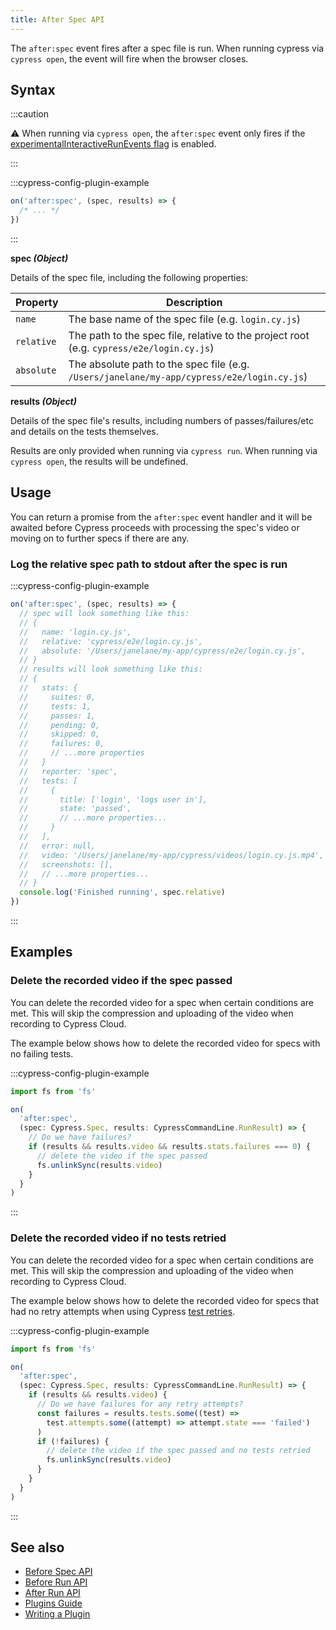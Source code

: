 ```yaml
---
title: After Spec API
---
```


The `after:spec` event fires after a spec file is run. When running cypress via
`cypress open`, the event will fire when the browser closes.

## Syntax

<WarningSetupNodeEvents />

:::caution

⚠️ When running via `cypress open`, the `after:spec` event only fires if the
[experimentalInteractiveRunEvents flag](/app/references/configuration#Experiments)
is enabled.

:::

:::cypress-config-plugin-example

```js
on('after:spec', (spec, results) => {
  /* ... */
})
```

:::

<Icon name="angle-right" /> **spec _(Object)_**

Details of the spec file, including the following properties:

| Property   | Description                                                                                |
| ---------- | ------------------------------------------------------------------------------------------ |
| `name`     | The base name of the spec file (e.g. `login.cy.js`)                                        |
| `relative` | The path to the spec file, relative to the project root (e.g. `cypress/e2e/login.cy.js`)   |
| `absolute` | The absolute path to the spec file (e.g. `/Users/janelane/my-app/cypress/e2e/login.cy.js`) |

<Icon name="angle-right" /> **results _(Object)_**

Details of the spec file's results, including numbers of passes/failures/etc and
details on the tests themselves.

Results are only provided when running via `cypress run`. When running via
`cypress open`, the results will be undefined.

## Usage

You can return a promise from the `after:spec` event handler and it will be
awaited before Cypress proceeds with processing the spec's video or moving on to
further specs if there are any.

### Log the relative spec path to stdout after the spec is run

:::cypress-config-plugin-example

```javascript
on('after:spec', (spec, results) => {
  // spec will look something like this:
  // {
  //   name: 'login.cy.js',
  //   relative: 'cypress/e2e/login.cy.js',
  //   absolute: '/Users/janelane/my-app/cypress/e2e/login.cy.js',
  // }
  // results will look something like this:
  // {
  //   stats: {
  //     suites: 0,
  //     tests: 1,
  //     passes: 1,
  //     pending: 0,
  //     skipped: 0,
  //     failures: 0,
  //     // ...more properties
  //   }
  //   reporter: 'spec',
  //   tests: [
  //     {
  //       title: ['login', 'logs user in'],
  //       state: 'passed',
  //       // ...more properties...
  //     }
  //   ],
  //   error: null,
  //   video: '/Users/janelane/my-app/cypress/videos/login.cy.js.mp4',
  //   screenshots: [],
  //   // ...more properties...
  // }
  console.log('Finished running', spec.relative)
})
```

:::

## Examples

### Delete the recorded video if the spec passed

You can delete the recorded video for a spec when certain conditions are met.
This will skip the compression and uploading of the video when recording to
Cypress Cloud.

The example below shows how to delete the recorded video for specs with no
failing tests.

:::cypress-config-plugin-example

```ts
import fs from 'fs'
```

```ts
on(
  'after:spec',
  (spec: Cypress.Spec, results: CypressCommandLine.RunResult) => {
    // Do we have failures?
    if (results && results.video && results.stats.failures === 0) {
      // delete the video if the spec passed
      fs.unlinkSync(results.video)
    }
  }
)
```

:::

### Delete the recorded video if no tests retried

You can delete the recorded video for a spec when certain conditions are met.
This will skip the compression and uploading of the video when recording to
Cypress Cloud.

The example below shows how to delete the recorded video for specs that had no
retry attempts when using Cypress [test retries](/app/guides/test-retries).

:::cypress-config-plugin-example

```ts
import fs from 'fs'
```

```ts
on(
  'after:spec',
  (spec: Cypress.Spec, results: CypressCommandLine.RunResult) => {
    if (results && results.video) {
      // Do we have failures for any retry attempts?
      const failures = results.tests.some((test) =>
        test.attempts.some((attempt) => attempt.state === 'failed')
      )
      if (!failures) {
        // delete the video if the spec passed and no tests retried
        fs.unlinkSync(results.video)
      }
    }
  }
)
```

:::

## See also

- [Before Spec API](/api/node-events/before-spec-api)
- [Before Run API](/api/node-events/before-run-api)
- [After Run API](/api/node-events/after-run-api)
- [Plugins Guide](/app/tooling/plugins-guide)
- [Writing a Plugin](/api/node-events/writing-a-plugin)
